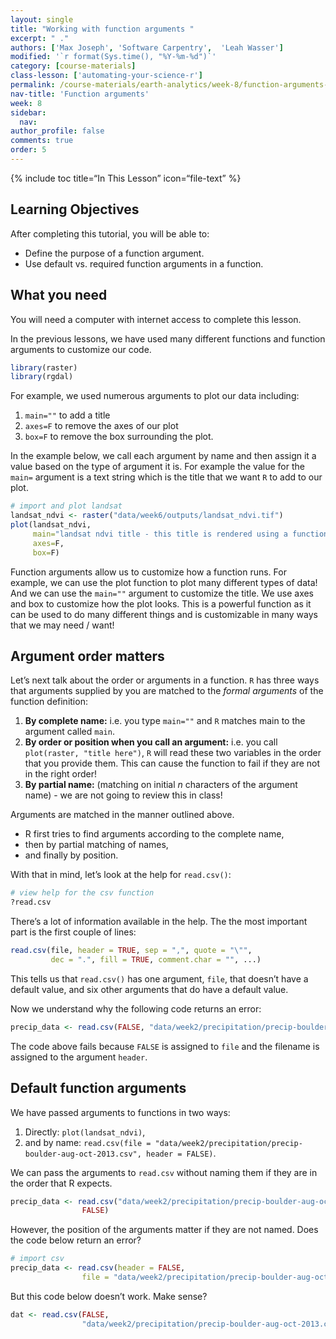 ```yaml
---
layout: single
title: "Working with function arguments "
excerpt: " ."
authors: ['Max Joseph', 'Software Carpentry',  'Leah Wasser']
modified: '`r format(Sys.time(), "%Y-%m-%d")`'
category: [course-materials]
class-lesson: ['automating-your-science-r']
permalink: /course-materials/earth-analytics/week-8/function-arguments-r/
nav-title: 'Function arguments'
week: 8
sidebar:
  nav:
author_profile: false
comments: true
order: 5
---
```



{% include toc title="In This Lesson" icon="file-text" %}

<div class='notice--success' markdown="1">

## <i class="fa fa-graduation-cap" aria-hidden="true"></i> Learning Objectives

After completing this tutorial, you will be able to:

* Define the purpose of a function argument.
* Use default vs. required function arguments in a function.

## <i class="fa fa-check-square-o fa-2" aria-hidden="true"></i> What you need

You will need a computer with internet access to complete this lesson.

</div>


In the previous lessons, we have used many different functions and function
arguments to customize our code.


```r
library(raster)
library(rgdal)
```

For example, we used numerous arguments to plot our data including:

1. `main=""` to add a title
2. `axes=F` to remove the axes of our plot
3. `box=F` to remove the box surrounding the plot.

In the example below, we call each argument by name and then assign it a value
based on the type of argument it is. For example the value for the `main=` argument
is a text string which is the title that we want `R` to add to our plot.

```r
# import and plot landsat
landsat_ndvi <- raster("data/week6/outputs/landsat_ndvi.tif")
plot(landsat_ndvi,
     main="landsat ndvi title - this title is rendered using a function argument",
     axes=F,
     box=F)
```

Function arguments allow us to customize how a function runs. For example, we can
use the plot function to plot many different types of data! And we can use the
`main=""` argument to customize the title. We use axes and box to customize how the
plot looks. This is a powerful function as it can be used to do many different
things and is customizable in many ways that we may need / want!

## Argument order matters

Let's next talk about the order or arguments in a function. `R` has three ways
that arguments supplied by you are matched to the *formal arguments* of the
function definition:

1. **By complete name:** i.e. you type `main=""` and `R` matches main to the argument called `main`.
2. **By order or position when you call an argument:** i.e. you call `plot(raster, "title here")`, `R` will read these two variables in the order that you provide them. This can cause the function to fail if they are not in the right order!
3. **By partial name:** (matching on initial *n* characters of the argument name) - we are not going to review this in class!

Arguments are matched in the manner outlined above.

* R first tries to find arguments according to the complete name,
* then by partial matching of names,
* and finally by position.

With that in mind, let's look at the help for `read.csv()`:

```r
# view help for the csv function
?read.csv
```

There's a lot of information available in the help. The the most important part
is the first couple of lines:

```r
read.csv(file, header = TRUE, sep = ",", quote = "\"",
         dec = ".", fill = TRUE, comment.char = "", ...)
```

This tells us that `read.csv()` has one argument, `file`, that doesn't have a
default value, and six other arguments that do have a default value.

Now we understand why the following code returns an error:

```r
precip_data <- read.csv(FALSE, "data/week2/precipitation/precip-boulder-aug-oct-2013.csv")
```

The code above fails because `FALSE` is assigned to `file` and the filename is assigned to
the argument `header`.

## Default function arguments

We have passed arguments to functions in two ways:

1. Directly: `plot(landsat_ndvi)`,
2. and by name: `read.csv(file = "data/week2/precipitation/precip-boulder-aug-oct-2013.csv", header = FALSE)`.

We can pass the arguments to `read.csv` without naming them if they are in the
order that R expects.

```r
precip_data <- read.csv("data/week2/precipitation/precip-boulder-aug-oct-2013.csv",
                FALSE)
```

However, the position of the arguments matter if they are not named.
Does the code below return an error?

```r
# import csv
precip_data <- read.csv(header = FALSE,
                file = "data/week2/precipitation/precip-boulder-aug-oct-2013.csv")

```

But this code below doesn't work. Make sense?

```r
dat <- read.csv(FALSE,
                "data/week2/precipitation/precip-boulder-aug-oct-2013.csv")

```
